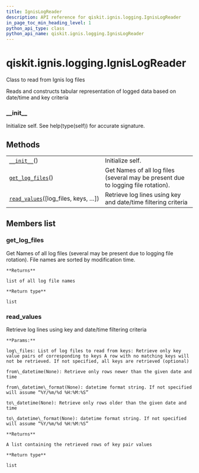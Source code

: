 ```yaml
---
title: IgnisLogReader
description: API reference for qiskit.ignis.logging.IgnisLogReader
in_page_toc_min_heading_level: 1
python_api_type: class
python_api_name: qiskit.ignis.logging.IgnisLogReader
---
```


# qiskit.ignis.logging.IgnisLogReader

<Class id="qiskit.ignis.logging.IgnisLogReader" isDedicatedPage={true} github="https://github.com/qiskit-community/qiskit-ignis/tree/stable/0.6/qiskit/ignis/logging/ignis_logging.py" signature="IgnisLogReader" modifiers="class">
  Class to read from Ignis log files

  Reads and constructs tabular representation of logged data based on date/time and key criteria

  ### \_\_init\_\_

  <Function id="qiskit.ignis.logging.IgnisLogReader.__init__" signature="__init__()">
    Initialize self. See help(type(self)) for accurate signature.
  </Function>

  ## Methods

  |                                                                                                                                             |                                                                                   |
  | ------------------------------------------------------------------------------------------------------------------------------------------- | --------------------------------------------------------------------------------- |
  | [`__init__`](#qiskit.ignis.logging.IgnisLogReader.__init__ "qiskit.ignis.logging.IgnisLogReader.__init__")()                                | Initialize self.                                                                  |
  | [`get_log_files`](#qiskit.ignis.logging.IgnisLogReader.get_log_files "qiskit.ignis.logging.IgnisLogReader.get_log_files")()                 | Get Names of all log files (several may be present due to logging file rotation). |
  | [`read_values`](#qiskit.ignis.logging.IgnisLogReader.read_values "qiskit.ignis.logging.IgnisLogReader.read_values")(\[log\_files, keys, …]) | Retrieve log lines using key and date/time filtering criteria                     |

  ## Members list

  ### get\_log\_files

  <Function id="qiskit.ignis.logging.IgnisLogReader.get_log_files" signature="get_log_files()">
    Get Names of all log files (several may be present due to logging file rotation). File names are sorted by modification time.

    **Returns**

    list of all log file names

    **Return type**

    list
  </Function>

  ### read\_values

  <Function id="qiskit.ignis.logging.IgnisLogReader.read_values" signature="read_values(log_files=None, keys=None, from_datetime=None, from_datetime_format=None, to_datetime=None, to_datetime_format=None)">
    Retrieve log lines using key and date/time filtering criteria

    **Params:**

    log\_files: List of log files to read from keys: Retrieve only key value pairs of corresponding to keys A row with no matching keys will not be retrieved. If not specified, all keys are retrieved (optional)

    from\_datetime(None): Retrieve only rows newer than the given date and time

    from\_datetime\_format(None): datetime format string. If not specified will assume “%Y/%m/%d %H:%M:%S”

    to\_datetime(None): Retrieve only rows older than the given date and time

    to\_datetime\_format(None): datetime format string. If not specified will assume “%Y/%m/%d %H:%M:%S”

    **Returns**

    A list containing the retrieved rows of key pair values

    **Return type**

    list
  </Function>
</Class>

